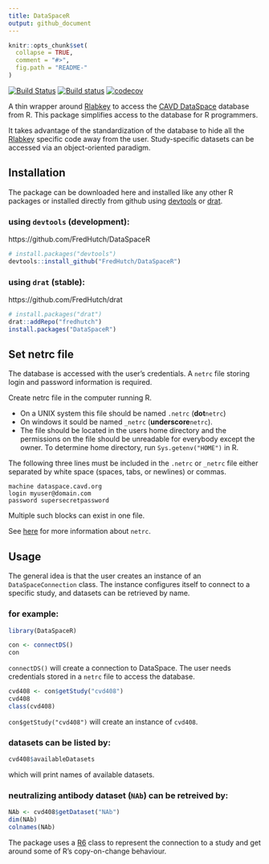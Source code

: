 ```yaml
---
title: DataSpaceR
output: github_document
---
```


<!-- README.md is generated from README.Rmd. Please edit that file -->

```r
knitr::opts_chunk$set(
  collapse = TRUE,
  comment = "#>",
  fig.path = "README-"
)
```

[![Build Status](https://travis-ci.org/FredHutch/DataSpaceR.svg?branch=master)](https://travis-ci.org/FredHutch/DataSpaceR)
[![Build status](https://ci.appveyor.com/api/projects/status/bmwyv5i32xr07bdr/branch/master?svg=true)](https://ci.appveyor.com/project/juyeongkim/dataspacer/branch/master)
[![codecov](https://codecov.io/gh/FredHutch/DataSpaceR/branch/master/graph/badge.svg)](https://codecov.io/gh/FredHutch/DataSpaceR/branch/master)


A thin wrapper around [Rlabkey](https://cran.r-project.org/web/packages/Rlabkey/index.html) to access the [CAVD DataSpace](https://dataspace.cavd.org)
database from R. This package simplifies access to the database for R programmers.

It takes advantage of the standardization of the database to hide all 
the [Rlabkey](https://cran.r-project.org/web/packages/Rlabkey/index.html) 
specific code away from the user. Study-specific datasets can be accessed via 
an object-oriented paradigm.


## Installation

The package can be downloaded here and installed like any other R packages or 
installed directly from github using [devtools](https://cran.r-project.org/web/packages/devtools/index.html) or [drat](https://cran.r-project.org/web/packages/drat/index.html).


### using `devtools` (development):

https://github.com/FredHutch/DataSpaceR

```r
# install.packages("devtools")
devtools::install_github("FredHutch/DataSpaceR")
```


### using `drat` (stable):

https://github.com/FredHutch/drat

```r
# install.packages("drat")
drat::addRepo("fredhutch")
install.packages("DataSpaceR")
```


## Set netrc file

The database is accessed with the user's credentials. A `netrc` file storing 
login and password information is required.

Create netrc file in the computer running R.

* On a UNIX system this file should be named `.netrc` (**dot**`netrc`) 
* On windows it sould be named `_netrc` (**underscore**`netrc`). 
* The file should be located in the users home directory and the permissions
on the file should be unreadable for everybody except the owner. To determine
home directory, run `Sys.getenv("HOME")` in R.

The following three lines must be included in the `.netrc` or `_netrc` file 
either separated by white space (spaces, tabs, or newlines) or commas.

```
machine dataspace.cavd.org
login myuser@domain.com
password supersecretpassword
```

Multiple such blocks can exist in one file.

See [here](https://www.labkey.org/wiki/home/Documentation/page.view?name=netrc) 
for more information about `netrc`.


## Usage

The general idea is that the user creates an instance of an 
`DataSpaceConnection` class. The instance configures itself to connect to 
a specific study, and datasets can be retrieved by name.


### for example:

```r
library(DataSpaceR)

con <- connectDS()
con
```

`connectDS()` will create a connection to DataSpace. The user needs 
credentials stored in a `netrc` file to access the database. 

```r
cvd408 <- con$getStudy("cvd408")
cvd408
class(cvd408)
```

`con$getStudy("cvd408")` will create an instance of `cvd408`.


### datasets can be listed by:

```r
cvd408$availableDatasets
```

which will print names of available datasets.


### neutralizing antibody dataset (`NAb`) can be retreived by:

```r
NAb <- cvd408$getDataset("NAb")
dim(NAb)
colnames(NAb)
```

The package uses a [R6](https://cran.r-project.org/web/packages/R6/index.html) 
class to represent the connection to a study and get around some of R's 
copy-on-change behaviour.
